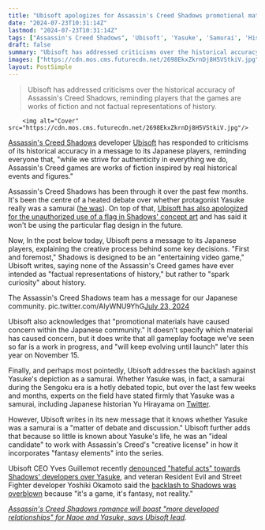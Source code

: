 ```yaml
---
title: "Ubisoft apologizes for Assassin's Creed Shadows promotional material that's 'caused concern within the Japanese community,' promises the RPG will 'keep evolving until launch'"
date: "2024-07-23T10:31:14Z"
lastmod: "2024-07-23T10:31:14Z"
tags: ["Assassin's Creed Shadows", 'Ubisoft', 'Yasuke', 'Samurai', 'Historical Accuracy']
draft: false
summary: "Ubisoft has addressed criticisms over the historical accuracy of Assassin's Creed Shadows, reminding players that the games are works of fiction and not factual representations of history."
images: ["https://cdn.mos.cms.futurecdn.net/2698EkxZkrnDj8H5VStkiV.jpg"]
layout: PostSimple
---
```

> Ubisoft has addressed criticisms over the historical accuracy of Assassin's Creed Shadows, reminding players that the games are works of fiction and not factual representations of history.


        <img alt="Cover" src="https://cdn.mos.cms.futurecdn.net/2698EkxZkrnDj8H5VStkiV.jpg"/>
        
[Assassin's Creed Shadows](https://www.gamesradar.com/assassins-creed-codename-red-guide/) developer [Ubisoft](https://www.gamesradar.com/tag/ubisoft/) has responded to criticisms of its historical accuracy in a message to its Japanese players, reminding everyone that, "while we strive for authenticity in everything we do, Assassin's Creed games are works of fiction inspired by real historical events and figures."

Assassin's Creed Shadows has been through it over the past few months. It's been the centre of a heated debate over whether protagonist Yasuke really was a samurai ([he was](https://www.gamesradar.com/games/assassin-s-creed/who-is-assassins-creed-shadows-protagonist-yasuke-the-history-behind-the-first-black-samurai-explained/)). On top of that, [Ubisoft has also apologized for the unauthorized use of a flag in Shadows' concept art](https://www.gamesradar.com/games/assassin-s-creed/ubisoft-apologizes-for-using-an-unauthorized-flag-design-in-assassins-creed-shadows-concept-art-wont-use-it-anymore-except-for-in-its-pricey-collectors-edition-art-book/) and has said it won't be using the particular flag design in the future.

Now, In the post below today, Ubisoft pens a message to its Japanese players, explaining the creative process behind some key decisions. "First and foremost," Shadows is designed to be an "entertaining video game," Ubisoft writes, saying none of the Assassin's Creed games have ever intended as "factual representations of history," but rather to "spark curiosity" about history.

The Assassin's Creed Shadows team has a message for our Japanese community. pic.twitter.com/AIyWNU9YhG[July 23, 2024](https://twitter.com/assassinscreed/status/1815674592444187116)

Ubisoft also acknowledges that "promotional materials have caused concern within the Japanese community." It doesn't specify which material has caused concern, but it does write that all gameplay footage we've seen so far is a work in progress, and "will keep evolving until launch" later this year on November 15.

Finally, and perhaps most pointedly, Ubisoft addresses the backlash against Yasuke's depiction as a samurai. Whether Yasuke was, in fact, a samurai during the Sengoku era is a hotly debated topic, but over the last few weeks and months, experts on the field have stated firmly that Yasuke was a samurai, including Japanese historian Yu Hirayama on [Twitter](https://x.com/HIRAYAMAYUUKAIN/status/1814356500326035650).

However, Ubisoft writes in its new message that it knows whether Yasuke was a samurai is a "matter of debate and discussion." Ubisoft further adds that because so little is known about Yasuke's life, he was an "ideal candidate" to work with Assassin's Creed's "creative license" in how it incorporates "fantasy elements" into the series.

Ubisoft CEO Yves Guillemot recently [denounced "hateful acts" towards Shadows' developers over Yasuke](https://www.gamesradar.com/games/assassin-s-creed/after-the-vitriol-aimed-at-assassins-creed-shadows-yasuke-ubisofts-ceo-denounces-hateful-acts-toward-devs/), and veteran Resident Evil and Street Fighter developer Yoshiki Okamoto said the [backlash to Shadows was overblown](https://www.gamesradar.com/games/assassin-s-creed/veteran-street-fighter-and-resident-evil-developer-says-backlash-to-assassins-creed-shadows-is-overblown-because-its-a-game-its-fantasy-not-reality/) because "it's a game, it's fantasy, not reality."

[<em>Assassin's Creed Shadows romance will boast "more developed relationships" for Naoe and Yasuke, says Ubisoft lead</em>](https://www.gamesradar.com/games/assassin-s-creed/assassins-creed-shadows-romance-will-boast-more-developed-relationships-for-naoe-and-yasuke-says-ubisoft-lead/)*.*
        